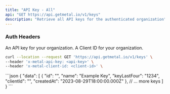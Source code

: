 ```yaml
---
title: "API Key - All"
api: "GET https://api.getmetal.io/v1/keys"
description: "Retrieve all API keys for the authenticated organization"
---
```


### Auth Headers

<ParamField required header="x-metal-api-key" type="string">
  An API key for your organization.
</ParamField>

<ParamField required header="x-metal-client-id" type="string">
  A Client ID for your organization.
</ParamField>


<RequestExample>

```bash Example Request
curl --location --request GET 'https://api.getmetal.io/v1/keys' \
--header 'x-metal-api-key: <api-key>' \
--header 'x-metal-client-id: <client-id>' \
```

</RequestExample>



<ResponseExample>
```json
{
  "data": [
    {
      "id": "<key-id>",
      "name": "Example Key",
      "keyLastFour": "1234",
      "clientId": "<client-id>",
      "createdAt": "2023-08-29T18:00:00.000Z"
    },
    // ... more keys
  ]
}
```
</ResponseExample>
